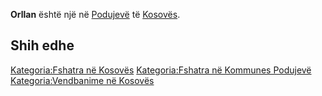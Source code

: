 {{Fshat në 
 | Emri                = Orllan
 | EmriAlt                = 
 | NAME_SHORT_FORM=      
 | NAME_GENERIC=      
 | NAME_SORT_NAME_RO=      ORLLAN
 | FULL_NAME_RO = Orllan
 | FULL_NAME_ND_RO=Orllan
 | SORT_NAME_RG=ORLLAN
 | FULL_NAME_RG=Orllan
 | FULL_NAME_ND_RG=Orllan
 | SRP_NAME_SHORT_FORM=      
 | SRP_NAME_GENERIC=      
 | SRP_NAME_SORT_NAME_RO=      
 | SRP_FULL_NAME_RO = 
 | SRP_FULL_NAME_ND_RO=
 | SRP_SORT_NAME_RG=
 | SRP_FULL_NAME_RG=
 | SRP_FULL_NAME_ND_RG=
 | Emri (Rasa dhanore) = 
 | Figura              = 
 | Shteti              = Kosovo
 | Komuna              = Podujevë
 | Kodi postar         = 
 | Sipërfaqja          = 

 | Popullsia           = 

 | Regj. i popullsisë  = 
 | Dend. e popullsisë  = 
 | Faqja zyrtare       = 
 <!--- Koordinatat ----> 
 | Gjerësia            = 42.817778
 | Gjatësia            = 21.343333
 | Lartësia            = 
}}
'''Orllan''' është një [[]] në [[Podujevë]] të [[Kosovës]].

<!-- == Gjeografia == -->
<!-- == Historia == -->
<!-- == Demografia == -->
== Shih edhe ==
{{Komuna Podujevë}}
{{Kosovo-Administrata-Cung}}

[[Kategoria:Fshatra në Kosovës]]
[[Kategoria:Fshatra në Kommunes Podujevë]]
[[Kategoria:Vendbanime në Kosovës]]